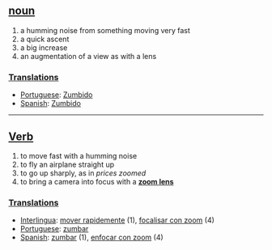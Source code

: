 == [[noun]] ==
# a humming noise from something moving very fast
# a quick ascent
# a big increase
# an augmentation of a view as with a lens

=== [[Translations]] === 
* [[Portuguese]]: [[Zumbido]] 
* [[Spanish]]: [[Zumbido]] 

----

== [[Verb]] == 
# to move fast with a humming noise
# to fly an airplane straight up
# to go up sharply, as in ''prices zoomed''
# to bring a camera into focus with a '''[[zoom lens]]'''

=== [[Translations]] === 
* [[Interlingua]]: [[mover rapidemente]] (1), [[focalisar con zoom]] (4) 
* [[Portuguese]]: [[zumbar]] 
* [[Spanish]]: [[zumbar]] (1), [[enfocar con zoom]] (4)